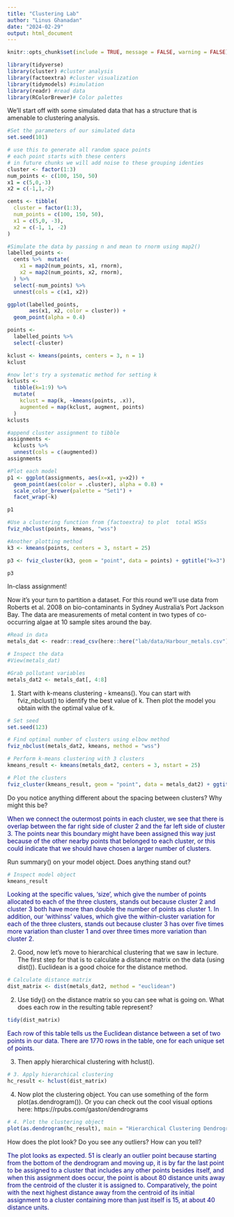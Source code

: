 ```yaml
---
title: "Clustering Lab"
author: "Linus Ghanadan"
date: "2024-02-29"
output: html_document
---
```


```r
knitr::opts_chunk$set(include = TRUE, message = FALSE, warning = FALSE)
```


```r
library(tidyverse) 
library(cluster) #cluster analysis
library(factoextra) #cluster visualization
library(tidymodels) #simulation 
library(readr) #read data
library(RColorBrewer)# Color palettes

```

We'll start off with some simulated data that has a structure that is amenable to clustering analysis.

```r
#Set the parameters of our simulated data
set.seed(101)
```

```r
# use this to generate all random space points
# each point starts with these centers
# in future chunks we will add noise to these grouping identies
cluster <- factor(1:3)
num_points <- c(100, 150, 50)
x1 = c(5,0,-3)
x2 = c(-1,1,-2)

cents <- tibble(
  cluster = factor(1:3),
  num_points = c(100, 150, 50),
  x1 = c(5,0, -3),
  x2 = c(-1, 1, -2)
)
```

```r
#Simulate the data by passing n and mean to rnorm using map2()
labelled_points <-
  cents %>%  mutate(
    x1 = map2(num_points, x1, rnorm),
    x2 = map2(num_points, x2, rnorm),
  ) %>%
  select(-num_points) %>%
  unnest(cols = c(x1, x2))
```

```r
ggplot(labelled_points,
       aes(x1, x2, color = cluster)) +
  geom_point(alpha = 0.4)
```


```r
points <-
  labelled_points %>%
  select(-cluster)

kclust <- kmeans(points, centers = 3, n = 1)
kclust
```

```r
#now let's try a systematic method for setting k
kclusts <-
  tibble(k=1:9) %>% 
  mutate(
    kclust = map(k, ~kmeans(points, .x)),
    augmented = map(kclust, augment, points)
  )
kclusts
```

```r
#append cluster assignment to tibble
assignments <- 
  kclusts %>% 
  unnest(cols = c(augmented))
assignments
```

```r
#Plot each model 
p1 <- ggplot(assignments, aes(x=x1, y=x2)) +
  geom_point(aes(color = .cluster), alpha = 0.8) +
  scale_color_brewer(palette = "Set1") +
  facet_wrap(~k)

p1

```

```r
#Use a clustering function from {factoextra} to plot  total WSSs
fviz_nbclust(points, kmeans, "wss")
```


```r
#Another plotting method
k3 <- kmeans(points, centers = 3, nstart = 25)

p3 <- fviz_cluster(k3, geom = "point", data = points) + ggtitle("k=3")

p3
```


In-class assignment!

Now it's your turn to partition a dataset.  For this round we'll use data from Roberts et al. 2008 on bio-contaminants in Sydney Australia's Port Jackson Bay.  The data are measurements of metal content in two types of co-occurring algae at 10 sample sites around the bay.

```r
#Read in data
metals_dat <- readr::read_csv(here::here("lab/data/Harbour_metals.csv"))

# Inspect the data
#View(metals_dat)

#Grab pollutant variables
metals_dat2 <- metals_dat[, 4:8] 
```
1. Start with k-means clustering - kmeans().  You can start with fviz_nbclust() to identify the best value of k. Then plot the model you obtain with the optimal value of k. 

```r
# Set seed
set.seed(123)
```

```r
# Find optimal number of clusters using elbow method
fviz_nbclust(metals_dat2, kmeans, method = "wss")

# Perform k-means clustering with 3 clusters
kmeans_result <- kmeans(metals_dat2, centers = 3, nstart = 25)

# Plot the clusters
fviz_cluster(kmeans_result, geom = "point", data = metals_dat2) + ggtitle("k=3")
```

Do you notice anything different about the spacing between clusters?  Why might this be?

[When we connect the outermost points in each cluster, we see that there is overlap between the far right side of cluster 2 and the far left side of cluster 3. The points near this boundary might have been assigned this way just because of the other nearby points that belonged to each cluster, or this could indicate that we should have chosen a larger number of clusters.]{style="color:navy;"}


Run summary() on your model object.  Does anything stand out?

```r
# Inspect model object
kmeans_result
```

[Looking at the specific values, 'size', which give the number of points allocated to each of the three clusters, stands out because cluster 2 and cluster 3 both have more than double the number of points as cluster 1. In addition, our 'withinss' values, which give the within-cluster variation for each of the three clusters, stands out because cluster 3 has over five times more variation than cluster 1 and over three times more variation than cluster 2.]{style="color:navy;"}

2. Good, now let's move to hierarchical clustering that we saw in lecture. The first step for that is to calculate a distance matrix on the data (using dist()). Euclidean is a good choice for the distance method.

```r
# Calculate distance matrix
dist_matrix <- dist(metals_dat2, method = "euclidean")
```


2. Use tidy() on the distance matrix so you can see what is going on. What does each row in the resulting table represent?

```r
tidy(dist_matrix)
```

[Each row of this table tells us the Euclidean distance between a set of two points in our data. There are 1770 rows in the table, one for each unique set of points.]{style="color:navy;"}

3. Then apply hierarchical clustering with hclust().

```r
# 3. Apply hierarchical clustering
hc_result <- hclust(dist_matrix)
```


4. Now plot the clustering object. You can use something of the form plot(as.dendrogram()).  Or you can check out the cool visual options here: https://rpubs.com/gaston/dendrograms

```r

# 4. Plot the clustering object
plot(as.dendrogram(hc_result), main = "Hierarchical Clustering Dendrogram")

```

How does the plot look? Do you see any outliers?  How can you tell?  

[The plot looks as expected. 51 is clearly an outlier point because starting from the bottom of the dendrogram and moving up, it is by far the last point to be assigned to a cluster that includes any other points besides itself, and when this assignment does occur, the point is about 80 distance units away from the centroid of the cluster it is assigned to. Comparatively, the point with the next highest distance away from the centroid of its initial assignment to a cluster containing more than just itself is 15, at about 40 distance units.]{style="color:navy;"}
